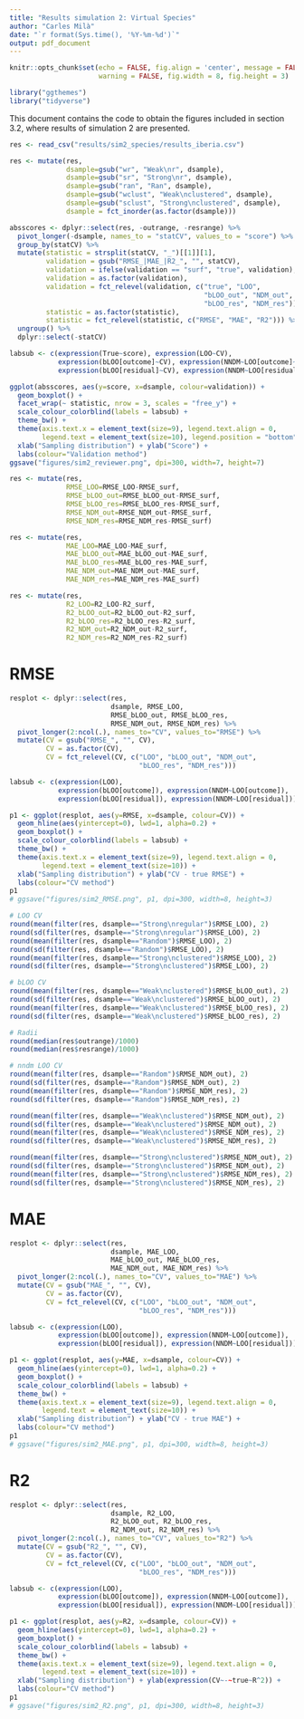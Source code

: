 ```yaml
---
title: "Results simulation 2: Virtual Species"
author: "Carles Milà"
date: "`r format(Sys.time(), '%Y-%m-%d')`"
output: pdf_document
---
```


```r
knitr::opts_chunk$set(echo = FALSE, fig.align = 'center', message = FALSE,
                      warning = FALSE, fig.width = 8, fig.height = 3)

library("ggthemes")
library("tidyverse")
```

This document contains the code to obtain the figures included in section 3.2, where results of simulation 2 are presented.

```r
res <- read_csv("results/sim2_species/results_iberia.csv")

res <- mutate(res, 
              dsample=gsub("wr", "Weak\nr", dsample),
              dsample=gsub("sr", "Strong\nr", dsample),
              dsample=gsub("ran", "Ran", dsample),
              dsample=gsub("wclust", "Weak\nclustered", dsample),
              dsample=gsub("sclust", "Strong\nclustered", dsample),
              dsample = fct_inorder(as.factor(dsample)))
```

```r
absscores <- dplyr::select(res, -outrange, -resrange) %>%
  pivot_longer(-dsample, names_to = "statCV", values_to = "score") %>%
  group_by(statCV) %>%
  mutate(statistic = strsplit(statCV, "_")[[1]][1],
         validation = gsub("RMSE_|MAE_|R2_", "", statCV),
         validation = ifelse(validation == "surf", "true", validation),
         validation = as.factor(validation),
         validation = fct_relevel(validation, c("true", "LOO", 
                                                "bLOO_out", "NDM_out", 
                                                "bLOO_res", "NDM_res")),
         statistic = as.factor(statistic),
         statistic = fct_relevel(statistic, c("RMSE", "MAE", "R2"))) %>%
  ungroup() %>%
  dplyr::select(-statCV)

labsub <- c(expression(True~score), expression(LOO~CV), 
            expression(bLOO[outcome]~CV), expression(NNDM~LOO[outcome]~CV),
            expression(bLOO[residual]~CV), expression(NNDM~LOO[residual]~CV))

ggplot(absscores, aes(y=score, x=dsample, colour=validation)) +
  geom_boxplot() +
  facet_wrap(~ statistic, nrow = 3, scales = "free_y") +
  scale_colour_colorblind(labels = labsub) +
  theme_bw() + 
  theme(axis.text.x = element_text(size=9), legend.text.align = 0,
        legend.text = element_text(size=10), legend.position = "bottom") +
  xlab("Sampling distribution") + ylab("Score") +
  labs(colour="Validation method")
ggsave("figures/sim2_reviewer.png", dpi=300, width=7, height=7)
```


```r
res <- mutate(res,
              RMSE_LOO=RMSE_LOO-RMSE_surf,
              RMSE_bLOO_out=RMSE_bLOO_out-RMSE_surf,
              RMSE_bLOO_res=RMSE_bLOO_res-RMSE_surf,
              RMSE_NDM_out=RMSE_NDM_out-RMSE_surf,
              RMSE_NDM_res=RMSE_NDM_res-RMSE_surf)

res <- mutate(res,
              MAE_LOO=MAE_LOO-MAE_surf,
              MAE_bLOO_out=MAE_bLOO_out-MAE_surf,
              MAE_bLOO_res=MAE_bLOO_res-MAE_surf,
              MAE_NDM_out=MAE_NDM_out-MAE_surf,
              MAE_NDM_res=MAE_NDM_res-MAE_surf)

res <- mutate(res,
              R2_LOO=R2_LOO-R2_surf,
              R2_bLOO_out=R2_bLOO_out-R2_surf,
              R2_bLOO_res=R2_bLOO_res-R2_surf,
              R2_NDM_out=R2_NDM_out-R2_surf,
              R2_NDM_res=R2_NDM_res-R2_surf)
```

# RMSE

```r
resplot <- dplyr::select(res,
                         dsample, RMSE_LOO, 
                         RMSE_bLOO_out, RMSE_bLOO_res, 
                         RMSE_NDM_out, RMSE_NDM_res) %>%
  pivot_longer(2:ncol(.), names_to="CV", values_to="RMSE") %>%
  mutate(CV = gsub("RMSE_", "", CV),
         CV = as.factor(CV),
         CV = fct_relevel(CV, c("LOO", "bLOO_out", "NDM_out", 
                                "bLOO_res", "NDM_res")))

labsub <- c(expression(LOO), 
            expression(bLOO[outcome]), expression(NNDM~LOO[outcome]),
            expression(bLOO[residual]), expression(NNDM~LOO[residual]))

p1 <- ggplot(resplot, aes(y=RMSE, x=dsample, colour=CV)) +
  geom_hline(aes(yintercept=0), lwd=1, alpha=0.2) +
  geom_boxplot() +
  scale_colour_colorblind(labels = labsub) +
  theme_bw() + 
  theme(axis.text.x = element_text(size=9), legend.text.align = 0,
        legend.text = element_text(size=10)) +
  xlab("Sampling distribution") + ylab("CV - true RMSE") +
  labs(colour="CV method")
p1
# ggsave("figures/sim2_RMSE.png", p1, dpi=300, width=8, height=3)
```


```r
# LOO CV
round(mean(filter(res, dsample=="Strong\nregular")$RMSE_LOO), 2)
round(sd(filter(res, dsample=="Strong\nregular")$RMSE_LOO), 2)
round(mean(filter(res, dsample=="Random")$RMSE_LOO), 2)
round(sd(filter(res, dsample=="Random")$RMSE_LOO), 2)
round(mean(filter(res, dsample=="Strong\nclustered")$RMSE_LOO), 2)
round(sd(filter(res, dsample=="Strong\nclustered")$RMSE_LOO), 2)

# bLOO CV
round(mean(filter(res, dsample=="Weak\nclustered")$RMSE_bLOO_out), 2)
round(sd(filter(res, dsample=="Weak\nclustered")$RMSE_bLOO_out), 2)
round(mean(filter(res, dsample=="Weak\nclustered")$RMSE_bLOO_res), 2)
round(sd(filter(res, dsample=="Weak\nclustered")$RMSE_bLOO_res), 2)

# Radii
round(median(res$outrange)/1000)
round(median(res$resrange)/1000)

# nndm LOO CV
round(mean(filter(res, dsample=="Random")$RMSE_NDM_out), 2)
round(sd(filter(res, dsample=="Random")$RMSE_NDM_out), 2)
round(mean(filter(res, dsample=="Random")$RMSE_NDM_res), 2)
round(sd(filter(res, dsample=="Random")$RMSE_NDM_res), 2)

round(mean(filter(res, dsample=="Weak\nclustered")$RMSE_NDM_out), 2)
round(sd(filter(res, dsample=="Weak\nclustered")$RMSE_NDM_out), 2)
round(mean(filter(res, dsample=="Weak\nclustered")$RMSE_NDM_res), 2)
round(sd(filter(res, dsample=="Weak\nclustered")$RMSE_NDM_res), 2)

round(mean(filter(res, dsample=="Strong\nclustered")$RMSE_NDM_out), 2)
round(sd(filter(res, dsample=="Strong\nclustered")$RMSE_NDM_out), 2)
round(mean(filter(res, dsample=="Strong\nclustered")$RMSE_NDM_res), 2)
round(sd(filter(res, dsample=="Strong\nclustered")$RMSE_NDM_res), 2)
```

# MAE

```r
resplot <- dplyr::select(res,
                         dsample, MAE_LOO, 
                         MAE_bLOO_out, MAE_bLOO_res, 
                         MAE_NDM_out, MAE_NDM_res) %>%
  pivot_longer(2:ncol(.), names_to="CV", values_to="MAE") %>%
  mutate(CV = gsub("MAE_", "", CV),
         CV = as.factor(CV),
         CV = fct_relevel(CV, c("LOO", "bLOO_out", "NDM_out", 
                                "bLOO_res", "NDM_res")))

labsub <- c(expression(LOO), 
            expression(bLOO[outcome]), expression(NNDM~LOO[outcome]),
            expression(bLOO[residual]), expression(NNDM~LOO[residual]))

p1 <- ggplot(resplot, aes(y=MAE, x=dsample, colour=CV)) +
  geom_hline(aes(yintercept=0), lwd=1, alpha=0.2) +
  geom_boxplot() +
  scale_colour_colorblind(labels = labsub) +
  theme_bw() + 
  theme(axis.text.x = element_text(size=9), legend.text.align = 0,
        legend.text = element_text(size=10)) +
  xlab("Sampling distribution") + ylab("CV - true MAE") +
  labs(colour="CV method")
p1
# ggsave("figures/sim2_MAE.png", p1, dpi=300, width=8, height=3)
```


# R2

```r
resplot <- dplyr::select(res,
                         dsample, R2_LOO, 
                         R2_bLOO_out, R2_bLOO_res, 
                         R2_NDM_out, R2_NDM_res) %>%
  pivot_longer(2:ncol(.), names_to="CV", values_to="R2") %>%
  mutate(CV = gsub("R2_", "", CV),
         CV = as.factor(CV),
         CV = fct_relevel(CV, c("LOO", "bLOO_out", "NDM_out", 
                                "bLOO_res", "NDM_res")))

labsub <- c(expression(LOO), 
            expression(bLOO[outcome]), expression(NNDM~LOO[outcome]),
            expression(bLOO[residual]), expression(NNDM~LOO[residual]))

p1 <- ggplot(resplot, aes(y=R2, x=dsample, colour=CV)) +
  geom_hline(aes(yintercept=0), lwd=1, alpha=0.2) +
  geom_boxplot() +
  scale_colour_colorblind(labels = labsub) +
  theme_bw() + 
  theme(axis.text.x = element_text(size=9), legend.text.align = 0,
        legend.text = element_text(size=10)) +
  xlab("Sampling distribution") + ylab(expression(CV~-~true~R^2)) +
  labs(colour="CV method")
p1
# ggsave("figures/sim2_R2.png", p1, dpi=300, width=8, height=3)
```
